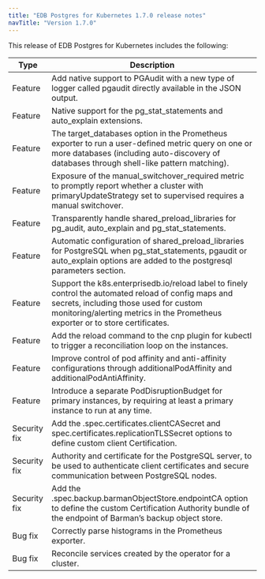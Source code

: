 ```yaml
---
title: "EDB Postgres for Kubernetes 1.7.0 release notes"
navTitle: "Version 1.7.0"
---
```


This release of EDB Postgres for Kubernetes includes the following:

| Type           | Description                                                                                                                        |
| -------------- | ---------------------------------------------------------------------------------------------------------------------------------- |
| Feature | Add native support to PGAudit with a new type of logger called pgaudit directly available in the JSON output. |
| Feature | Native support for the pg_stat_statements and auto_explain extensions. |
| Feature | The target_databases option in the Prometheus exporter to run a user-defined metric query on one or more databases (including auto-discovery of databases through shell-like pattern matching). |
| Feature | Exposure of the manual_switchover_required metric to promptly report whether a cluster with primaryUpdateStrategy set to supervised requires a manual switchover. |
| Feature | Transparently handle shared_preload_libraries for pg_audit, auto_explain and pg_stat_statements. |
| Feature | Automatic configuration of shared_preload_libraries for PostgreSQL when pg_stat_statements, pgaudit or auto_explain options are added to the postgresql parameters section. |
| Feature | Support the k8s.enterprisedb.io/reload label to finely control the automated reload of config maps and secrets, including those used for custom monitoring/alerting metrics in the Prometheus exporter or to store certificates. |
| Feature | Add the reload command to the cnp plugin for kubectl to trigger a reconciliation loop on the instances. |
| Feature | Improve control of pod affinity and anti-affinity configurations through additionalPodAffinity and additionalPodAntiAffinity. |
| Feature | Introduce a separate PodDisruptionBudget for primary instances, by requiring at least a primary instance to run at any time. |
| Security fix | Add the .spec.certificates.clientCASecret and spec.certificates.replicationTLSSecret options to define custom client Certification. |
| Security fix | Authority and certificate for the PostgreSQL server, to be used to authenticate client certificates and secure communication between PostgreSQL nodes. |
| Security fix | Add the .spec.backup.barmanObjectStore.endpointCA option to define the custom Certification Authority bundle of the endpoint of Barman’s backup object store. |
| Bug fix | Correctly parse histograms in the Prometheus exporter. |
| Bug fix | Reconcile services created by the operator for a cluster. |




